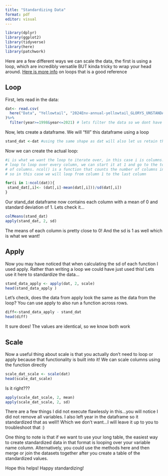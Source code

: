 ```yaml
---
title: "Standardizing Data"
format: pdf
editor: visual
---
```


```r
library(dplyr)
library(ggplot2)
library(tidyverse)
library(here) 
library(patchwork)
```

Here are a few different ways we can scale the data, the first is using a loop, which are incredibly versatile BUT kinda tricky to wrap your head around. [Here is more info](https://intro2r.com/prog_r.html) on loops that is a good reference

## Loop

First, lets read in the data:

```r
dat<- read.csv(
  here("Data", "Yellowtail", "2024Env-annual-yellowtail_GLORYS_UNSTANDARDIZED.csv")
)%>%
  filter(year>=1998&year<=2021) # lets filter the data so we dont have any missing values

```

Now, lets create a dataframe. We will "fill" this dataframe using a loop

```r
stand_dat <-dat #using the same shape as dat will also let us retain the column names
```

Now we can create the actual loop:

```r
#i is what we want the loop to iterate over, in this case i is columns. If we want the 
# loop to loop over every column, we can start it at 1 and go to the total number
# of columns. ncol() is a function that counts the number of columns in a dataframe
# so in this case we will loop from column 1 to the last column

for(i in 1:ncol(dat)){
 stand_dat[,i]<- (dat[,i]-mean(dat[,i]))/sd(dat[,i])
}
```

Our stand_dat dataframe now contains each column with a mean of 0 and standard deviation of 1. Lets check it...

```r
colMeans(stand_dat)
apply(stand_dat, 2, sd)
```

The means of each column is pretty close to 0! And the sd is 1 as well which is what we want!

## Apply

Now you may have noticed that when calculating the sd of each function I used apply. Rather than writing a loop we could have just used this! Lets use it here to standardize the data...

```r
stand_data_apply <- apply(dat, 2, scale)
head(stand_data_apply )
```

Let's check, does the data from apply look the same as the data from the loop? You can use apply to also run a function across rows.

```r
diff<-stand_data_apply - stand_dat
head(diff)
```

It sure does! The values are identical, so we know both work

## Scale
Now a useful thing about scale is that you actually don't need to loop or apply because that functionality is built into it! We can scale columns using the function directly 


```r
scale_dat_scale <- scale(dat)
head(scale_dat_scale)
```

Is it right???

```r
apply(scale_dat_scale, 2, mean)
apply(scale_dat_scale, 2, sd)
```

There are a few things I did not execute flawlessly in this...you will notice I did not remove all variables. I also left year in the dataframe so it standardized that as well!! Which we don't want...I will leave it up to you to troubleshoot that :)

One thing to note is that if we want to use your long table, the easiest way to create standardized data in that format is looping over your variable name column. Alternatively, you could use the methods here and then merge or join the datasets together after you create a table of the standardized values.

Hope this helps! Happy standardizing!